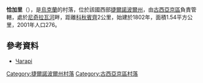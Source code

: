 {{coord|49|6|13|N|25|58|34|E|scale:30000|display=title}}

'''恰加里'''（{{lang-uk|Чагарі}}），是[[烏克蘭|烏克蘭]]的村落，位於該國西部[[捷爾諾波爾州|捷爾諾波爾州]]，由[[古西亞京區|古西亞京區]]負責管轄，處於[[尼奇拉瓦河|尼奇拉瓦河]]畔，距離[[科秋賓齊|科秋賓齊]]2公里，始建於1802年，面積1.54平方公里，2001年人口276。

==參考資料==
* [http://w1.c1.rada.gov.ua/pls/z7503/A005?rdat1=28.11.2012&rf7571=30739 Чагарі] {{Wayback|url=http://w1.c1.rada.gov.ua/pls/z7503/A005?rdat1=28.11.2012&rf7571=30739 |date=20180224052755 }}

{{DEFAULTSORT:Чагарі}}
[[Category:捷爾諾波爾州村落|Category:捷爾諾波爾州村落]]
[[Category:古西亞京區村落|Category:古西亞京區村落]]


{{Ternopil-geo-stub}}